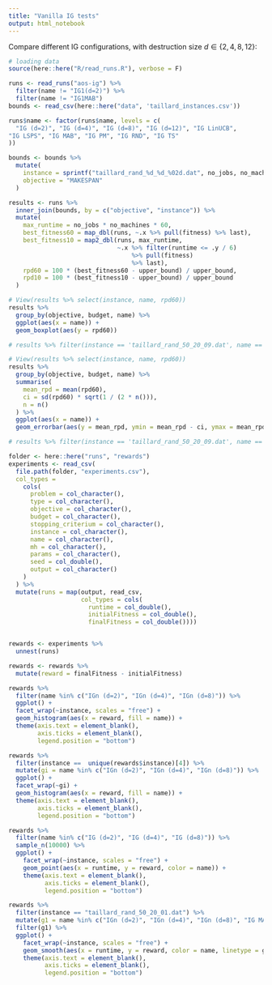 ```yaml
---
title: "Vanilla IG tests"
output: html_notebook
---
```


Compare different IG configurations, with destruction size $d \in \{2, 4, 8, 12\}$:

```r
# loading data
source(here::here("R/read_runs.R"), verbose = F)

runs <- read_runs("aos-ig") %>%
  filter(name != "IG1(d=2)") %>%
  filter(name != "IG1MAB")
bounds <- read_csv(here::here("data", 'taillard_instances.csv'))

runs$name <- factor(runs$name, levels = c(
  "IG (d=2)", "IG (d=4)", "IG (d=8)", "IG (d=12)", "IG LinUCB", 
"IG LSPS", "IG MAB", "IG PM", "IG RND", "IG TS"
))

bounds <- bounds %>%
  mutate(
    instance = sprintf("taillard_rand_%d_%d_%02d.dat", no_jobs, no_machines, inst_n),
    objective = "MAKESPAN"
  )

results <- runs %>%
  inner_join(bounds, by = c("objective", "instance")) %>%
  mutate(
    max_runtime = no_jobs * no_machines * 60,
    best_fitness60 = map_dbl(runs, ~.x %>% pull(fitness) %>% last),
    best_fitness10 = map2_dbl(runs, max_runtime,
                              ~.x %>% filter(runtime <= .y / 6)
                                  %>% pull(fitness)
                                  %>% last),
    rpd60 = 100 * (best_fitness60 - upper_bound) / upper_bound,
    rpd10 = 100 * (best_fitness10 - upper_bound) / upper_bound
  )

```


```r
# View(results %>% select(instance, name, rpd60))
results %>%
  group_by(objective, budget, name) %>%
  ggplot(aes(x = name)) +
  geom_boxplot(aes(y = rpd60))

# results %>% filter(instance == 'taillard_rand_50_20_09.dat', name == 'IG (d=4)') %>% pull(runs) %>% last
```


```r
# View(results %>% select(instance, name, rpd60))
results %>%
  group_by(objective, budget, name) %>%
  summarise(
    mean_rpd = mean(rpd60),
    ci = sd(rpd60) * sqrt(1 / (2 * n())),
    n = n()
  ) %>%
  ggplot(aes(x = name)) +
  geom_errorbar(aes(y = mean_rpd, ymin = mean_rpd - ci, ymax = mean_rpd + ci))

# results %>% filter(instance == 'taillard_rand_50_20_09.dat', name == 'IG (d=4)') %>% pull(runs) %>% last
```

```r
folder <- here::here("runs", "rewards")
experiments <- read_csv(
  file.path(folder, "experiments.csv"),
  col_types =
    cols(
      problem = col_character(),
      type = col_character(),
      objective = col_character(),
      budget = col_character(),
      stopping_criterium = col_character(),
      instance = col_character(),
      name = col_character(),
      mh = col_character(),
      params = col_character(),
      seed = col_double(),
      output = col_character()
    )
  ) %>%
  mutate(runs = map(output, read_csv, 
                    col_types = cols(
                      runtime = col_double(),
                      initialFitness = col_double(),
                      finalFitness = col_double())))


rewards <- experiments %>%
  unnest(runs)

rewards <- rewards %>%
  mutate(reward = finalFitness - initialFitness)

```

```r

rewards %>%
  filter(name %in% c("IGn (d=2)", "IGn (d=4)", "IGn (d=8)")) %>%
  ggplot() +
  facet_wrap(~instance, scales = "free") +
  geom_histogram(aes(x = reward, fill = name)) +
  theme(axis.text = element_blank(), 
        axis.ticks = element_blank(),
        legend.position = "bottom")
```


```r
rewards %>%
  filter(instance ==  unique(rewards$instance)[4]) %>%
  mutate(gi = name %in% c("IGn (d=2)", "IGn (d=4)", "IGn (d=8)")) %>%
  ggplot() +
  facet_wrap(~gi) +
  geom_histogram(aes(x = reward, fill = name)) +
  theme(axis.text = element_blank(), 
        axis.ticks = element_blank(),
        legend.position = "bottom")
```


```r
rewards %>%
  filter(name %in% c("IG (d=2)", "IG (d=4)", "IG (d=8)")) %>%
  sample_n(10000) %>%
  ggplot() +
    facet_wrap(~instance, scales = "free") +
    geom_point(aes(x = runtime, y = reward, color = name)) +
    theme(axis.text = element_blank(), 
          axis.ticks = element_blank(),
          legend.position = "bottom")
```



```r
rewards %>%
  filter(instance == "taillard_rand_50_20_01.dat") %>%
  mutate(g1 = name %in% c("IGn (d=2)", "IGn (d=4)", "IGn (d=8)", "IG MAB")) %>%
  filter(g1) %>%
  ggplot() +
    facet_wrap(~instance, scales = "free") +
    geom_smooth(aes(x = runtime, y = reward, color = name, linetype = g1), method = "lm") +
    theme(axis.text = element_blank(), 
          axis.ticks = element_blank(),
          legend.position = "bottom")
```